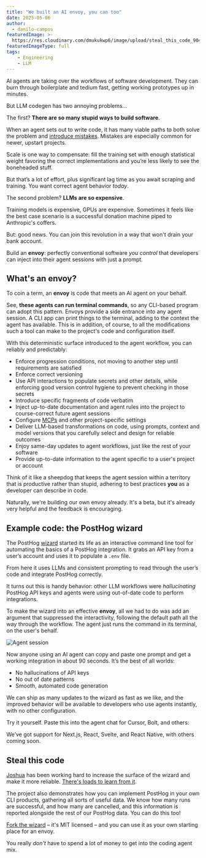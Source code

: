 ```yaml
---
title: "We built an AI envoy, you can too"
date: 2025-05-06
author:
  - danilo-campos
featuredImage: >-
  https://res.cloudinary.com/dmukukwp6/image/upload/steal_this_code_90451c15ca.png
featuredImageType: full
tags:
    - Engineering
    - LLM
---
```



AI agents are taking over the workflows of software development. They can burn through boilerplate and tedium fast, getting working prototypes up in minutes.

But LLM codegen has two annoying problems...

The first? **There are so many stupid ways to build software**.

When an agent sets out to write code, it has many viable paths to both solve the problem and [introduce mistakes](/newsletter/ai-coding-mistakes). Mistakes are especially common for newer, upstart projects.

Scale is one way to compensate: fill the training set with enough statistical weight favoring the correct implementations and you’re less likely to see the boneheaded stuff.

But that’s a lot of effort, plus significant lag time as you await scraping and training. You want correct agent behavior *today*.

The second problem? **LLMs are so expensive**.

Training models is expensive, GPUs are expensive. Sometimes it feels like the best case scenario is a successful donation machine piped to Anthropic's coffers.

But: good news. You can join this revolution in a way that won't drain your bank account.

Build an **envoy**: perfectly conventional software *you control* that developers can inject into their agent sessions with just a prompt.

## What's an envoy?

To coin a term, an **envoy** is code that meets an AI agent on your behalf.

See, **these agents can run terminal commands**, so any CLI-based program can adopt this pattern. Envoys provide a side entrance into any agent session. A CLI app can print things to the terminal, adding to the context the agent has available. This is in addition, of course, to all the modifications such a tool can make to the project's code and configuration itself.

With this deterministic surface introduced to the agent workflow, you can reliably and predictably:

- Enforce progression conditions, not moving to another step until requirements are satisfied  
- Enforce correct versioning
- Use API interactions to populate secrets and other details, while enforcing good version control hygiene to prevent checking in those secrets
- Introduce specific fragments of code verbatim
- Inject up-to-date documentation and agent rules into the project to course-correct future agent sessions  
- Configure [MCPs](/docs/model-context-protocol) and other project-specific settings
- Deliver LLM-based transformations on code, using prompts, context and model versions that you carefully select and design for reliable outcomes
- Enjoy same-day updates to agent workflows, just like the rest of your software
- Provide up-to-date information to the agent specific to a user's project or account

Think of it like a sheepdog that keeps the agent session within a territory that is productive rather than stupid, adhering to best practices **you** as a developer can describe in code.

Naturally, we're building our own envoy already. It's a beta, but it's already very helpful and the feedback is encouraging.

## Example code: the PostHog wizard

The PostHog [wizard](https://github.com/PostHog/wizard) started its life as an interactive command line tool for automating the basics of a PostHog integration. It grabs an API key from a user’s account and uses it to populate a `.env` file.

From here it uses LLMs and consistent prompting to read through the user’s code and integrate PostHog correctly.

It turns out this is handy behavior: other LLM workflows were *hallucinating* PostHog API keys and agents were using out-of-date code to perform integrations.

To make the wizard into an effective **envoy**, all we had to do was add an argument that suppressed the interactivity, following the default path all the way through the workflow. The agent just runs the command in its terminal, on the user's behalf.

![Agent session](https://res.cloudinary.com/dmukukwp6/image/upload/agent_session_04407be548.gif)

Now anyone using an AI agent can copy and paste one prompt and get a working integration in about 90 seconds. It’s the best of all worlds:

- No hallucinations of API keys  
- No out of date patterns  
- Smooth, automated code generation

We can ship as many updates to the wizard as fast as we like, and the improved behavior will be available to developers who use agents instantly, with no other configuration.

Try it yourself. Paste this into the agent chat for Cursor, Bolt, and others:

<Prompt />

We’ve got support for Next.js, React, Svelte, and React Native, with others coming soon.

## Steal this code

[Joshua](https://posthog.com/community/profiles/32497) has been working hard to increase the surface of the wizard and make it more reliable. [There's loads to learn from it](/newsletter/building-ai-features).

The project also demonstrates how you can implement PostHog in your own CLI products, gathering all sorts of useful data. We know how many runs are successful, and how many are cancelled, and this information is reported alongside the rest of our PostHog data. You can do this too!

[Fork the wizard](https://github.com/PostHog/wizard) – it's MIT licensed – and you can use it as your own starting place for an envoy.

You really *don't* have to spend a lot of money to get into the coding agent mix.